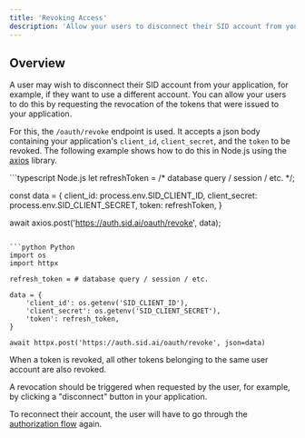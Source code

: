 ```yaml
---
title: 'Revoking Access'
description: 'Allow your users to disconnect their SID account from your application'
---
```

## Overview
A user may wish to disconnect their SID account from your application, for example, if they want to use a different account.
You can allow your users to do this by requesting the revocation of the tokens that were issued to your application.

For this, the `/oauth/revoke` endpoint is used. It accepts a json body containing your application's `client_id`, `client_secret`, and the `token` to be revoked.
The following example shows how to do this in Node.js using the [axios](https://www.npmjs.com/package/axios) library.

<CodeGroup>
```typescript Node.js
let refreshToken = /* database query / session / etc. */;

const data = {
	client_id: process.env.SID_CLIENT_ID,
	client_secret: process.env.SID_CLIENT_SECRET,
	token: refreshToken,
}

await axios.post('https://auth.sid.ai/oauth/revoke', data);
```

```python Python
import os
import httpx

refresh_token = # database query / session / etc.

data = {
    'client_id': os.getenv('SID_CLIENT_ID'),
    'client_secret': os.getenv('SID_CLIENT_SECRET'),
    'token': refresh_token,
}

await httpx.post('https://auth.sid.ai/oauth/revoke', json=data)
```

</CodeGroup>

<Info>
When a token is revoked, all other tokens belonging to the same user account are also revoked.
</Info>

A revocation should be triggered when requested by the user, 
for example, by clicking a "disconnect" button in your application.

To reconnect their account, the user will have to go through the [authorization flow](/auth/flow) again.